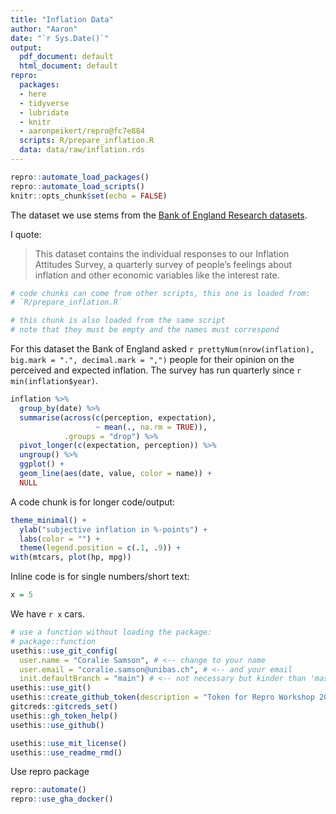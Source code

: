 ```yaml
---
title: "Inflation Data"
author: "Aaron"
date: "`r Sys.Date()`"
output:
  pdf_document: default
  html_document: default
repro:
  packages:
  - here
  - tidyverse
  - lubridate
  - knitr
  - aaronpeikert/repro@fc7e884
  scripts: R/prepare_inflation.R
  data: data/raw/inflation.rds
---
```


```r
repro::automate_load_packages()
repro::automate_load_scripts()
knitr::opts_chunk$set(echo = FALSE)
```

The dataset we use stems from the [Bank of England Research datasets](https://www.bankofengland.co.uk/statistics/research-datasets).

I quote:

> This dataset contains the individual responses to our Inflation Attitudes Survey, a quarterly survey of people's feelings about inflation and other economic variables like the interest rate.

```r
# code chunks can come from other scripts, this one is loaded from:
# `R/prepare_inflation.R`
```

```r
# this chunk is also loaded from the same script
# note that they must be empty and the names must correspond
```

For this dataset the Bank of England asked `r prettyNum(nrow(inflation), big.mark = ".", decimal.mark = ",")` people for their opinion on the perceived and expected inflation. The survey has run quarterly since `r min(inflation$year)`.

```r
inflation %>% 
  group_by(date) %>% 
  summarise(across(c(perception, expectation),
                   ~ mean(., na.rm = TRUE)),
            .groups = "drop") %>% 
  pivot_longer(c(expectation, perception)) %>% 
  ungroup() %>% 
  ggplot() +
  geom_line(aes(date, value, color = name)) +
  NULL
```

A code chunk is for longer code/output:

```r
theme_minimal() +
  ylab("subjective inflation in %-points") +
  labs(color = "") +
  theme(legend.position = c(.1, .9)) +
with(mtcars, plot(hp, mpg))
```

Inline code is for single numbers/short text:

```r
x = 5
```

We have `r x` cars.

```r
# use a function without loading the package:
# package::function
usethis::use_git_config(
  user.name = "Coralie Samson", # <-- change to your name
  user.email = "coralie.samson@unibas.ch", # <-- and your email
  init.defaultBranch = "main") # <-- not necessary but kinder than 'master'
usethis::use_git()
usethis::create_github_token(description = "Token for Repro Workshop 2023 Test")
gitcreds::gitcreds_set()
usethis::gh_token_help()
usethis::use_github()
```

```r
usethis::use_mit_license()
usethis::use_readme_rmd()
```

Use repro package

```r
repro::automate()
repro::use_gha_docker()
```
